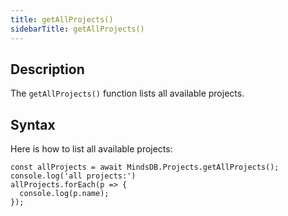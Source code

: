 ```yaml
---
title: getAllProjects()
sidebarTitle: getAllProjects()
---
```


## Description

The `getAllProjects()` function lists all available projects.

## Syntax

Here is how to list all available projects:

```
const allProjects = await MindsDB.Projects.getAllProjects();
console.log('all projects:')
allProjects.forEach(p => {
  console.log(p.name);
});
```
